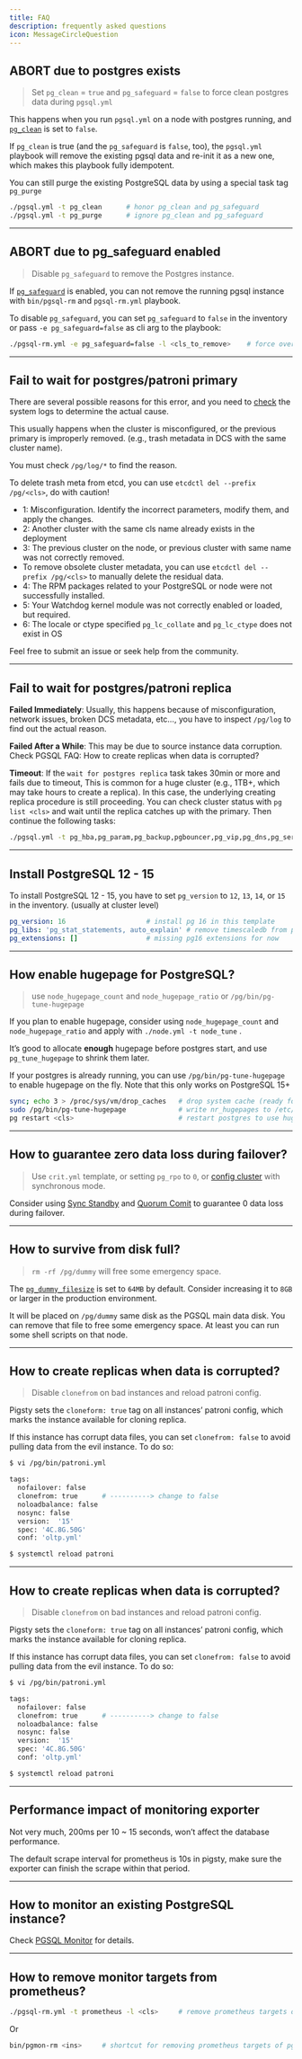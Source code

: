 ```yaml
---
title: FAQ
description: frequently asked questions
icon: MessageCircleQuestion
---
```


## ABORT due to postgres exists

> Set `pg_clean` = `true` and `pg_safeguard` = `false` to force clean postgres data during `pgsql.yml`

This happens when you run `pgsql.yml` on a node with postgres running, and [`pg_clean`](/docs/pgsql/param#pg_clean) is set to `false`.

If `pg_clean` is true (and the `pg_safeguard` is `false`, too), the `pgsql.yml` playbook will remove the existing pgsql data and re-init it as a new one, which makes this playbook fully idempotent.

You can still purge the existing PostgreSQL data by using a special task tag `pg_purge`

```bash
./pgsql.yml -t pg_clean      # honor pg_clean and pg_safeguard
./pgsql.yml -t pg_purge      # ignore pg_clean and pg_safeguard
```

------

## ABORT due to pg_safeguard enabled

> Disable `pg_safeguard` to remove the Postgres instance.

If [`pg_safeguard`](/docs/pgsql/param#pg_safeguard) is enabled, you can not remove the running pgsql instance with `bin/pgsql-rm` and `pgsql-rm.yml` playbook.

To disable `pg_safeguard`, you can set `pg_safeguard` to `false` in the inventory or pass `-e pg_safeguard=false` as cli arg to the playbook:

```bash
./pgsql-rm.yml -e pg_safeguard=false -l <cls_to_remove>    # force override pg_safeguard
```

------

## Fail to wait for postgres/patroni primary

There are several possible reasons for this error, and you need to [check](https://github.com/pgsty/pigsty/discussions/338) the system logs to determine the actual cause.

This usually happens when the cluster is misconfigured, or the previous primary is improperly removed. (e.g., trash metadata in DCS with the same cluster name).

You must check `/pg/log/*` to find the reason.

To delete trash meta from etcd, you can use `etcdctl del --prefix /pg/<cls>`, do with caution!

- 1: Misconfiguration. Identify the incorrect parameters, modify them, and apply the changes.
- 2: Another cluster with the same cls name already exists in the deployment
- 3: The previous cluster on the node, or previous cluster with same name was not correctly removed.
- To remove obsolete cluster metadata, you can use `etcdctl del --prefix /pg/<cls>` to manually delete the residual data.
- 4: The RPM packages related to your PostgreSQL or node were not successfully installed.
- 5: Your Watchdog kernel module was not correctly enabled or loaded, but required.
- 6: The locale or ctype specified `pg_lc_collate` and `pg_lc_ctype` does not exist in OS

Feel free to submit an issue or seek help from the community.

------

## Fail to wait for postgres/patroni replica

**Failed Immediately**: Usually, this happens because of misconfiguration, network issues, broken DCS metadata, etc…, you have to inspect `/pg/log` to find out the actual reason.

**Failed After a While**: This may be due to source instance data corruption. Check PGSQL FAQ: How to create replicas when data is corrupted?

**Timeout**: If the `wait for postgres replica` task takes 30min or more and fails due to timeout, This is common for a huge cluster (e.g., 1TB+, which may take hours to create a replica). In this case, the underlying creating replica procedure is still proceeding. You can check cluster status with `pg list <cls>` and wait until the replica catches up with the primary. Then continue the following tasks:

```bash
./pgsql.yml -t pg_hba,pg_param,pg_backup,pgbouncer,pg_vip,pg_dns,pg_service,pg_exporter,pg_register -l <problematic_replica>
```

------

## Install PostgreSQL 12 - 15

To install PostgreSQL 12 - 15, you have to set `pg_version` to `12`, `13`, `14`, or `15` in the inventory. (usually at cluster level)

```yaml
pg_version: 16                    # install pg 16 in this template
pg_libs: 'pg_stat_statements, auto_explain' # remove timescaledb from pg 16 beta
pg_extensions: []                 # missing pg16 extensions for now
```

------

## How enable hugepage for PostgreSQL?

> use `node_hugepage_count` and `node_hugepage_ratio` or `/pg/bin/pg-tune-hugepage`

If you plan to enable hugepage, consider using `node_hugepage_count` and `node_hugepage_ratio` and apply with `./node.yml -t node_tune` .

It’s good to allocate **enough** hugepage before postgres start, and use `pg_tune_hugepage` to shrink them later.

If your postgres is already running, you can use `/pg/bin/pg-tune-hugepage` to enable hugepage on the fly. Note that this only works on PostgreSQL 15+

```bash
sync; echo 3 > /proc/sys/vm/drop_caches   # drop system cache (ready for performance impact)
sudo /pg/bin/pg-tune-hugepage             # write nr_hugepages to /etc/sysctl.d/hugepage.conf
pg restart <cls>                          # restart postgres to use hugepage
```

------

## How to guarantee zero data loss during failover?

> Use `crit.yml` template, or setting `pg_rpo` to `0`, or [config cluster](/docs/pgsql/admin/#config-cluster) with synchronous mode.

Consider using [Sync Standby](/docs/pgsql/config/#sync-standby) and [Quorum Comit](/docs/pgsql/config/#quorum-commit) to guarantee 0 data loss during failover.

------

## How to survive from disk full?

> `rm -rf /pg/dummy` will free some emergency space.

The [`pg_dummy_filesize`](/docs/pgsql/param#pg_dummy_filesize) is set to `64MB` by default. Consider increasing it to `8GB` or larger in the production environment.

It will be placed on `/pg/dummy` same disk as the PGSQL main data disk. You can remove that file to free some emergency space. At least you can run some shell scripts on that node.

------

## How to create replicas when data is corrupted?

> Disable `clonefrom` on bad instances and reload patroni config.

Pigsty sets the `cloneform: true` tag on all instances’ patroni config, which marks the instance available for cloning replica.

If this instance has corrupt data files, you can set `clonefrom: false` to avoid pulling data from the evil instance. To do so:

```bash
$ vi /pg/bin/patroni.yml

tags:
  nofailover: false
  clonefrom: true      # ----------> change to false
  noloadbalance: false
  nosync: false
  version:  '15'
  spec: '4C.8G.50G'
  conf: 'oltp.yml'

$ systemctl reload patroni
```

------

## How to create replicas when data is corrupted?

> Disable `clonefrom` on bad instances and reload patroni config.

Pigsty sets the `cloneform: true` tag on all instances’ patroni config, which marks the instance available for cloning replica.

If this instance has corrupt data files, you can set `clonefrom: false` to avoid pulling data from the evil instance. To do so:

```bash
$ vi /pg/bin/patroni.yml

tags:
  nofailover: false
  clonefrom: true      # ----------> change to false
  noloadbalance: false
  nosync: false
  version:  '15'
  spec: '4C.8G.50G'
  conf: 'oltp.yml'

$ systemctl reload patroni
```

------

## Performance impact of monitoring exporter

Not very much, 200ms per 10 ~ 15 seconds, won’t affect the database performance.

The default scrape interval for prometheus is 10s in pigsty, make sure the exporter can finish the scrape within that period.

------

## How to monitor an existing PostgreSQL instance?

Check [PGSQL Monitor](/docs/pgsql/monitor/) for details.

------

## How to remove monitor targets from prometheus?

```bash
./pgsql-rm.yml -t prometheus -l <cls>     # remove prometheus targets of cluster 'cls'
```

Or

```bash
bin/pgmon-rm <ins>     # shortcut for removing prometheus targets of pgsql instance 'ins'
```

